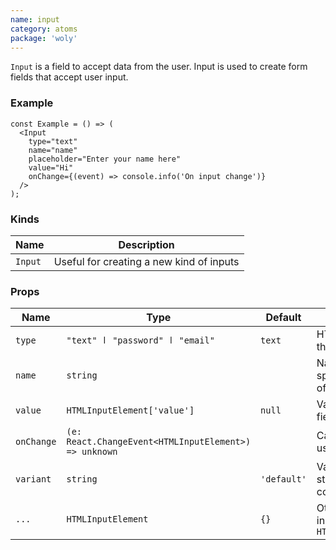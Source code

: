 ```yaml
---
name: input
category: atoms
package: 'woly'
---
```



`Input` is a field to accept data from the user. Input is used to create form fields that accept user input.

### Example

<InputExample />

```tsx
const Example = () => (
  <Input
    type="text"
    name="name"
    placeholder="Enter your name here"
    value="Hi"
    onChange={(event) => console.info('On input change')}
  />
);
```

### Kinds

| Name    | Description                              |
| ------- | ---------------------------------------- |
| `Input` | Useful for creating a new kind of inputs |

### Props

| Name       | Type                                                  | Default     | Description                                       |
| ---------- | ----------------------------------------------------- | ----------- | ------------------------------------------------- |
| `type`     | `"text" ӏ "password" ӏ "email"`                       | `text`      | HTML type of the input                            |
| `name`     | `string`                                              |             | Name attribute specifies a name of the input      |
| `value`    | `HTMLInputElement['value']`                           | `null`      | Value of input field                              |
| `onChange` | `(e: React.ChangeEvent<HTMLInputElement>) => unknown` |             | Callback when user input                          |
| `variant`  | `string`                                              | `'default'` | Variant prop to style Input component             |
| `...`      | `HTMLInputElement`                                    | `{}`        | Other props are inherited from `HTMLInputElement` |
